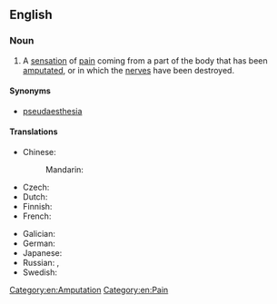 ==English==

===Noun===
{{wikipedia}}
{{en-noun|~}}

# A [[sensation]] of [[pain]] coming from a part of the body that has been [[amputate]]d, or in which the [[nerve]]s have been destroyed.

====Synonyms====
*[[pseudaesthesia]]

====Translations====
{{trans-top|sensation of pain coming from a part of the body that has been amputated}}
* Chinese:
*: Mandarin: {{t|cmn|幻肢痛|tr=huànzhītòng|sc=Hani}}
* Czech: {{t|cs|fantomová bolest|f}}
* Dutch: {{t+|nl|fantoompijn|f}}
* Finnish: {{t+|fi|aavekipu}}
* French: {{t+|fr|douleur fantôme|f}}
{{trans-mid}}
* Galician: {{t|gl|dor pantasma|f}}
* German: {{t+|de|Phantomschmerz|m}}
* Japanese: {{t|ja|幻肢痛|tr=げんしつう, genshitsū|sc=Jpan}}
* Russian: {{t+|ru|фанто́мная боль|f}}, {{t|ru|при́зрачная боль|f}}
* Swedish: {{t+|sv|fantomsmärta|c}}
{{trans-bottom}}

[[Category:en:Amputation]]
[[Category:en:Pain]]